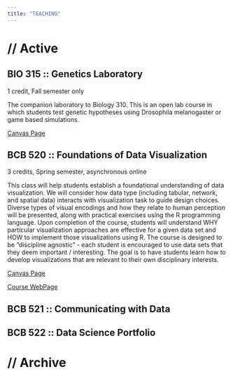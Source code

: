 ```yaml
---
title: "TEACHING"
---
```


# **// Active**

## **BIO 315 ::** Genetics Laboratory
1 credit, Fall semester only

The companion laboratory to Biology 310.  This is an open lab course in which students test genetic hypotheses using Drosophila melanogaster or game based simulations.

[Canvas Page](https://canvas.uidaho.edu/courses/13668)

## **BCB 520 ::** Foundations of Data Visualization
3 credits, Spring semester, asynchronous online

This class will help students establish a foundational understanding of data visualization. We will consider how data type (including tabular, network, and spatial data) interacts with visualization task to guide design choices. Diverse types of visual encodings and how they relate to human perception will be presented, along with practical exercises using the R programming language. Upon completion of the course, students will understand WHY particular visualization approaches are effective for a given data set and HOW to implement those visualizations using R.  The course is designed to be "discipline agnostic" -  each student is encouraged to use data sets that they deem important / interesting.  The goal is to have students learn how to develop visualizations that are relevant to their own disciplinary interests.

[Canvas Page](https://canvas.uidaho.edu/courses/11081)

[Course WebPage](BCB520/BCB520.qmd)

## **BCB 521 ::** Communicating with Data

## **BCB 522 ::** Data Science Portfolio

# **// Archive**
